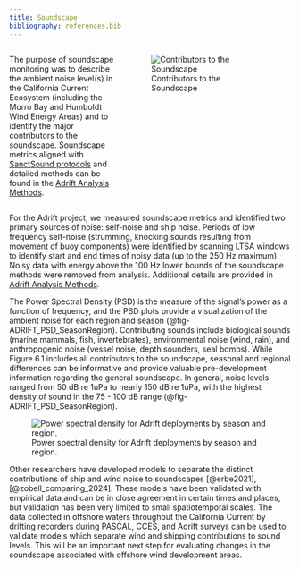 ```yaml
---
title: Soundscape 
bibliography: references.bib
---
```


::: columns
::: {.column width="40%"}
The purpose of soundscape monitoring was to describe the ambient noise level(s) in the California Current Ecosystem (including the Morro Bay and Humboldt Wind Energy Areas) and to identify the major contributors to the soundscape. Soundscape metrics aligned with [SanctSound protocols](https://sanctsound.ioos.us) and detailed methods can be found in the [Adrift Analysis Methods](https://sael-swfsc.github.io/adrift-analysis-methods/content/Soundscapes/Metrics.html).
:::

::: {.column width="60%"}
![Contributors to the Soundscape](/figs/Passive-Acoustics-Soundscape-infographic.png){#fig-Passive-Acoustics-Soundscape-infographic fig-alt="Infographic showing contributors to the marine soundscape. Cross-sectional view of ocean, with ships, wind turbines, fishing at surface, animals, and earthquakes at depth. Noise is suggested by concentric rings emanating from each sound source."}
:::
:::

For the Adrift project, we measured soundscape metrics and identified two primary sources of noise: self-noise and ship noise. Periods of low frequency self-noise (strumming, knocking sounds resulting from movement of buoy components) were identified by scanning LTSA windows to identify start and end times of noisy data (up to the 250 Hz maximum). Noisy data with energy above the 100 Hz lower bounds of the soundscape methods were removed from analysis. Additional details are provided in [Adrift Analysis Methods](https://sael-swfsc.github.io/adrift-analysis-methods/content/DataArchive/DataQualityCheck.html#scan-ltsa-for-noisy-data).

The Power Spectral Density (PSD) is the measure of the signal's power as a function of frequency, and the PSD plots provide a visualization of the ambient noise for each region and season (@fig-ADRIFT_PSD_SeasonRegion). Contributing sounds include biological sounds (marine mammals, fish, invertebrates), environmental noise (wind, rain), and anthropogenic noise (vessel noise, depth sounders, seal bombs). While Figure 6.1 includes all contributors to the soundscape, seasonal and regional differences can be informative and provide valuable pre-development information regarding the general soundscape. In general, noise levels ranged from 50 dB re 1uPa to nearly 150 dB re 1uPa, with the highest density of sound in the 75 - 100 dB range (@fig-ADRIFT_PSD_SeasonRegion).

![Power spectral density for Adrift deployments by season and region.](/figs/ADRIFT_PSD_SeasonRegion.png){#fig-ADRIFT_PSD_SeasonRegion fig-alt="Power spectral density (PSD) plots shown by season (upwelling on left, post-upwelling in center, and winter on right) and region (Oregon at top, then Humboldt, San Francisco, and Morro Bay at the bottom). Each PSD plot shows the intensity in dB re: 1uPa on the y axis and frequency in Hz on the x axis. The density is shown as color, ranging from dark blue (0) to bright yellow (0.25). These plots include biological, geological, and anthropogenic contributors to the soundscape, and seasonal/regional variation may be attributed to local factors including storms, highly vocal species, or close passage of vessels."}

Other researchers have developed models to separate the distinct contributions of ship and wind noise to soundscapes [@erbe2021], [@zobell_comparing_2024]. These models have been validated with empirical data and can be in close agreement in certain times and places, but validation has been very limited to small spatiotemporal scales. The data collected in offshore waters throughout the California Current by drifting recorders during PASCAL, CCES, and Adrift surveys can be used to validate models which separate wind and shipping contributions to sound levels. This will be an important next step for evaluating changes in the soundscape associated with offshore wind development areas.
